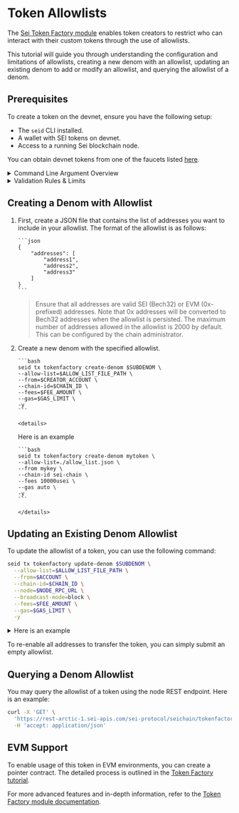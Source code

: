
# Token Allowlists

The [Sei Token Factory module](/pages/dev-tutorials/tokenfactory-tutorial.mdx)
enables token creators to restrict who can interact with their custom tokens
through the use of allowlists.

This tutorial will guide you through understanding the configuration and
limitations of allowlists, creating a new denom with an allowlist, updating an
existing denom to add or modify an allowlist, and querying the allowlist of a
denom.

## Prerequisites

To create a token on the devnet, ensure you have the following setup:

- The `seid` CLI installed.
- A wallet with SEI tokens on devnet.
- Access to a running Sei blockchain node.

<Callout type="info">You can obtain devnet tokens from one of the faucets listed [here](../dev-ecosystem-providers/faucets).</Callout>

<details>
<summary>Command Line Argument Overview</summary>

When executing commands in this tutorial, you'll encounter several arguments.
Here's a brief overview of what each means:

- `--allow-list $ALLOW_LIST_FILE_PATH`: This specifies the path to the allowlist
  file that we have created in the previous step. E.g. `allowlist.json`.
- `--chain-id arctic-1`: This specifies the network where the command will be
  executed. In this case, `arctic-1` is the identifier for the Sei devnet.
- `--node https://rpc.arctic-1.seinetwork.io/ `: This points to the RPC URL of
  the node you are interacting with.
- `--broadcast-mode block`: This determines how your transaction is broadcasted
  to the network. The `block` mode means the transaction will wait to be
  included in a block before returning a response. This is a safer option as it
  confirms your transaction is processed.
- `--fees 20000usei`: This is used to specify the transaction fee.

Understanding these arguments will help you execute the commands more
confidently and customize them as needed for different scenarios.

<Callout type="info">For detailed descriptions of these arguments, use `seid help` in the CLI.</Callout>

</details>

<details>
<summary>Validation Rules & Limits</summary>

- **Valid Addresses**: All addresses in the allowlist must be valid in their
  respective formats (SEI Bech32 or EVM 0x prefixed). Invalid addresses will
  result in a validation error.
- **Address Conversion**: EVM addresses (0x prefixed) are automatically
  converted to SEI Bech32 addresses when the allowlist is processed.
- **No Duplicates**: Duplicate addresses in the allowlist will be removed
  automatically.
- **Maximum Size**: By default, the maximum number of addresses allowed in the
  allowlist is 2,000. This limit can be configured by the chain administrator by
  setting `tokenfactory.denom_allow_list_max_size` in node config.
- **Empty List**: If you wish to remove the allowlist, you need to pass an empty
  list object `{ "addresses":[]}`.
- **Additional Considerations**: Ensure to handle error cases and validation
  properly when interacting with the allowlist.

</details>

## Creating a Denom with Allowlist

1.  First, create a JSON file that contains the list of addresses you want to
    include in your allowlist. The format of the allowlist is as follows:

        ```json
        {
        	"addresses": [
        		"address1",
        		"address2",
        		"address3"
        	]
        }
        ```

    > Ensure that all addresses are valid SEI (Bech32) or EVM (0x-prefixed)
    > addresses. Note that 0x addresses will be converted to Bech32 addresses
    > when the allowlist is persisted. The maximum number of addresses allowed
    > in the allowlist is 2000 by default. This can be configured by the chain
    > administrator.

2.  Create a new denom with the specified allowlist.

        ```bash
        seid tx tokenfactory create-denom $SUBDENOM \
        --allow-list=$ALLOW_LIST_FILE_PATH \
        --from=$CREATOR_ACCOUNT \
        --chain-id=$CHAIN_ID \
        --fees=$FEE_AMOUNT \
        --gas=$GAS_LIMIT \
        -y
        ```

        <details>

    <summary>Here is an example</summary>

        ```bash
        seid tx tokenfactory create-denom mytoken \
        --allow-list=./allow_list.json \
        --from mykey \
        --chain-id sei-chain \
        --fees 10000usei \
        --gas auto \
        -y
        ```

        </details>

## Updating an Existing Denom Allowlist

To update the allowlist of a token, you can use the following command:

```bash
seid tx tokenfactory update-denom $SUBDENOM \
  --allow-list=$ALLOW_LIST_FILE_PATH \
  --from=$ACCOUNT \
  --chain-id=$CHAIN_ID \
  --node=$NODE_RPC_URL \
  --broadcast-mode=block \
  --fees=$FEE_AMOUNT \
  --gas=$GAS_LIMIT \
  -y
```

<details>
<summary>Here is an example</summary>

```bash
seid tx tokenfactory update-denom mytoken \
  --allow-list=./updated_allow_list.json \
  --from mykey \
  --chain-id arctic-1 \
  --node https://rpc.arctic-1.seinetwork.io/ \
  --broadcast-mode=block \
  --fees 20000usei \
  --gas auto \
  -y
```

</details>

To re-enable all addresses to transfer the token, you can simply submit an empty
allowlist.

## Querying a Denom Allowlist

You may query the allowlist of a token using the node REST endpoint. Here is an
example:

```bash
curl -X 'GET' \
  'https://rest-arctic-1.sei-apis.com/sei-protocol/seichain/tokenfactory/denoms/allow_list?denom=factory/{ACCOUNT}/{DENOM}' \
  -H 'accept: application/json'
```

## EVM Support

To enable usage of this token in EVM environments, you can create a pointer
contract. The detailed process is outlined in the
[<ins>Token Factory tutorial</ins>](tokenfactory-tutorial.mdx#create-pointer-contract).

For more advanced features and in-depth information, refer to the
[<ins>Token Factory module documentation</ins>](https://github.com/sei-protocol/sei-chain/tree/main/x/tokenfactory).
